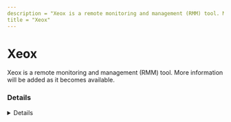 ```yaml
---
description = "Xeox is a remote monitoring and management (RMM) tool. More information will be added as it becomes available."
title = "Xeox"
---
```




# Xeox

Xeox is a remote monitoring and management (RMM) tool. More information will be added as it becomes available.

### Details
<Details author={""}
         category={""}
         created={""}
         website={""}
         lastModified={"2024-02-14"}
         privileges={""}
         free={ false }
         verification={ false }
/>

#### Installation Paths
<Card code={ ["xeox-agent_x64.exe", "xeox_service_windows.exe", "xeox-agent_*.exe", "xeox-agent_x86.exe"] }/>

#### Supported OS
<Badges color="warning" badges={ ["Windows"] }/>




### Forensic Artifacts




#### Network Artifacts
<EuiSpacer size="xl"/>
<NetworkArtifactsTable data={ [{"Description": "Known remote domains", "Domains": ["*.xeox.com", "xeox.com"], "Ports": []}] }/>




### Detections
- Detects potential network activity of Xeox RMM tool
  - [Sigma Rule](https://github.com/magicsword-io/LOLRMM/blob/main/detections/sigma/xeox_network_sigma.yml)
- Detects potential processes activity of Xeox RMM tool
  - [Sigma Rule](https://github.com/magicsword-io/LOLRMM/blob/main/detections/sigma/xeox_processes_sigma.yml)

### References
- [https://help.xeox.com/knowledge-base/gSuyNfDH6u79M82utnswf2/firewall-settings-xeox-agent-and-integrations/47T7S9tZJ2L1Z2W5gwuXoW](https://help.xeox.com/knowledge-base/gSuyNfDH6u79M82utnswf2/firewall-settings-xeox-agent-and-integrations/47T7S9tZJ2L1Z2W5gwuXoW)


